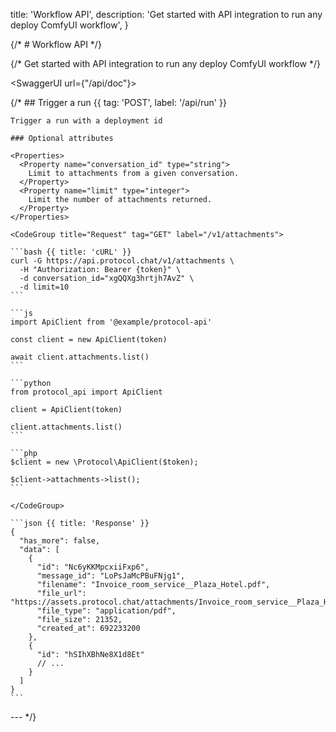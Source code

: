   title: 'Workflow API',
  description:
    'Get started with API integration to run any deploy ComfyUI workflow',
}

{/* # Workflow API */}

{/* Get started with API integration to run any deploy ComfyUI workflow */}

<SwaggerUI url={"/api/doc"}></SwaggerUI>

{/* ## Trigger a run {{ tag: 'POST', label: '/api/run' }}

<Row>
  <Col>

    Trigger a run with a deployment id

    ### Optional attributes

    <Properties>
      <Property name="conversation_id" type="string">
        Limit to attachments from a given conversation.
      </Property>
      <Property name="limit" type="integer">
        Limit the number of attachments returned.
      </Property>
    </Properties>

  </Col>
  <Col sticky>

    <CodeGroup title="Request" tag="GET" label="/v1/attachments">

    ```bash {{ title: 'cURL' }}
    curl -G https://api.protocol.chat/v1/attachments \
      -H "Authorization: Bearer {token}" \
      -d conversation_id="xgQQXg3hrtjh7AvZ" \
      -d limit=10
    ```

    ```js
    import ApiClient from '@example/protocol-api'

    const client = new ApiClient(token)

    await client.attachments.list()
    ```

    ```python
    from protocol_api import ApiClient

    client = ApiClient(token)

    client.attachments.list()
    ```

    ```php
    $client = new \Protocol\ApiClient($token);

    $client->attachments->list();
    ```

    </CodeGroup>

    ```json {{ title: 'Response' }}
    {
      "has_more": false,
      "data": [
        {
          "id": "Nc6yKKMpcxiiFxp6",
          "message_id": "LoPsJaMcPBuFNjg1",
          "filename": "Invoice_room_service__Plaza_Hotel.pdf",
          "file_url": "https://assets.protocol.chat/attachments/Invoice_room_service__Plaza_Hotel.pdf",
          "file_type": "application/pdf",
          "file_size": 21352,
          "created_at": 692233200
        },
        {
          "id": "hSIhXBhNe8X1d8Et"
          // ...
        }
      ]
    }
    ```

  </Col>
</Row>

--- */}